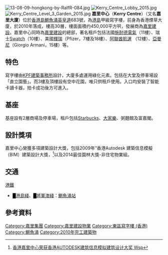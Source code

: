 {{distinguish|静安嘉里中心}}
[[File:13-08-09-hongkong-by-RalfR-084.jpg|thumb]]
[[File:Kerry_Centre_Lobby_2015.jpg|thumb]]
[[File:Kerry_Centre_Level_3_Garden_2015.jpg|thumb]]
'''嘉里中心'''（'''Kerry Centre'''）（又名'''嘉里大廈'''）位於[[香港島|香港島]][[鰂魚涌|鰂魚涌]][[英皇道|英皇道]]683號，為[[港島|港島]]甲級寫字樓，前身為香港煙草大廈，於2010年落成，樓高30層，樓面面積约450,000平方呎，發展商為[[嘉里建設|嘉里建設]]。嘉里中心同時為[[嘉里建設|嘉里建設]]的總部，著名租戶包括法國[[施耐德電氣|施耐德電氣]]（11樓）、瑞士[[斯沃琪|Swatch]]（10樓）、美國[[輝瑞|輝瑞]]（Pfizer，7樓及18樓）、[[阿聯酋航運|阿聯酋航運]] （12樓）、[[亞曼尼|亞曼尼]]（Giorgio Armani，15樓）等。

== 特色 ==
寫字樓由[[KPF建築事務所|KPF建築事務所]]設計，大廈多處運用綠化元素。包括在大堂及停車場設「直立園藝」。而3樓及頂樓設有空中花園，唯只供租戶使用。入口均安裝了智能卡讀卡器，拍卡成功後方可進入。

==基座== 
基座設有2層商場及停車場，租戶包括[[Starbucks|Starbucks]]、[[大家樂|大家樂]]、粥麵館及富嘉閣。
{{wide image|Kerry Centre 2nd Floor.jpg|1200px|嘉里中心2樓}}

== 設計獎項== 
嘉里中心榮獲多項建築設計大獎，包括2009年“香港Autodesk 建築信息模擬（BIM）建築設計大獎，<ref>[http://www.wspgroup.com/zh-CHS/WSP-Asia/1/2/1/2009/Autodesk/ 香港嘉里中心荣获香港AUTODESK建筑信息模拟建筑设计大奖 Wsp]</ref>以及2014最佳園林大獎-非住宅物業組。

== 交通 ==
;[[港鐵|港鐵]]
*<font color="{{港島綫色彩}}">█</font>[[港島綫|港島綫]]、<font color="{{將軍澳綫色彩}}">█</font>[[將軍澳綫|將軍澳綫]]：[[鰂魚涌站|鰂魚涌站]]

==參考資料==
{{Reflist}}

{{嘉里集團}}

[[Category:嘉里集團|Category:嘉里集團]]
[[Category:嘉里建設物業|Category:嘉里建設物業]]
[[Category:東區寫字樓_(香港)|Category:東區寫字樓 (香港)]]
[[Category:鰂魚涌|Category:鰂魚涌]]
[[Category:2010年完工建築物|Category:2010年完工建築物]]